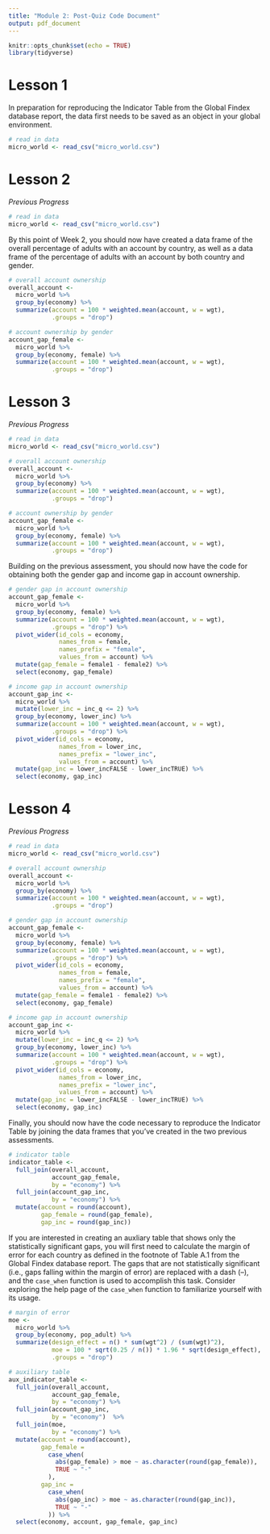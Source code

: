 ```yaml
---
title: "Module 2: Post-Quiz Code Document"
output: pdf_document
---
```


```r
knitr::opts_chunk$set(echo = TRUE)
library(tidyverse)
```

# Lesson 1

In preparation for reproducing the Indicator Table from the Global Findex
database report, the data first needs to be saved as an object in your global
environment.

```r
# read in data
micro_world <- read_csv("micro_world.csv")
```

# Lesson 2

*Previous Progress*

```r
# read in data
micro_world <- read_csv("micro_world.csv")
```

By this point of Week 2, you should now have created a data frame of the overall
percentage of adults with an account by country, as well as a data frame of the
percentage of adults with an account by both country and gender.

```r
# overall account ownership
overall_account <- 
  micro_world %>%
  group_by(economy) %>% 
  summarize(account = 100 * weighted.mean(account, w = wgt),
            .groups = "drop")

# account ownership by gender
account_gap_female <- 
  micro_world %>%
  group_by(economy, female) %>% 
  summarize(account = 100 * weighted.mean(account, w = wgt),
            .groups = "drop")
```

# Lesson 3

*Previous Progress*

```r
# read in data
micro_world <- read_csv("micro_world.csv")

# overall account ownership
overall_account <- 
  micro_world %>%
  group_by(economy) %>% 
  summarize(account = 100 * weighted.mean(account, w = wgt),
            .groups = "drop")

# account ownership by gender
account_gap_female <- 
  micro_world %>%
  group_by(economy, female) %>% 
  summarize(account = 100 * weighted.mean(account, w = wgt),
            .groups = "drop")
```

Building on the previous assessment, you should now have the code for obtaining
both the gender gap and income gap in account ownership.

```r
# gender gap in account ownership
account_gap_female <- 
  micro_world %>%
  group_by(economy, female) %>% 
  summarize(account = 100 * weighted.mean(account, w = wgt),
            .groups = "drop") %>%
  pivot_wider(id_cols = economy, 
              names_from = female, 
              names_prefix = "female",
              values_from = account) %>%
  mutate(gap_female = female1 - female2) %>%
  select(economy, gap_female)

# income gap in account ownership
account_gap_inc <- 
  micro_world %>%
  mutate(lower_inc = inc_q <= 2) %>%
  group_by(economy, lower_inc) %>% 
  summarize(account = 100 * weighted.mean(account, w = wgt),
            .groups = "drop") %>%
  pivot_wider(id_cols = economy, 
              names_from = lower_inc, 
              names_prefix = "lower_inc",
              values_from = account) %>%
  mutate(gap_inc = lower_incFALSE - lower_incTRUE) %>%
  select(economy, gap_inc)
```

# Lesson 4

*Previous Progress*

```r
# read in data
micro_world <- read_csv("micro_world.csv")

# overall account ownership
overall_account <- 
  micro_world %>%
  group_by(economy) %>% 
  summarize(account = 100 * weighted.mean(account, w = wgt),
            .groups = "drop")

# gender gap in account ownership
account_gap_female <- 
  micro_world %>%
  group_by(economy, female) %>% 
  summarize(account = 100 * weighted.mean(account, w = wgt),
            .groups = "drop") %>%
  pivot_wider(id_cols = economy, 
              names_from = female, 
              names_prefix = "female",
              values_from = account) %>%
  mutate(gap_female = female1 - female2) %>%
  select(economy, gap_female)

# income gap in account ownership
account_gap_inc <- 
  micro_world %>%
  mutate(lower_inc = inc_q <= 2) %>%
  group_by(economy, lower_inc) %>% 
  summarize(account = 100 * weighted.mean(account, w = wgt),
            .groups = "drop") %>%
  pivot_wider(id_cols = economy, 
              names_from = lower_inc, 
              names_prefix = "lower_inc",
              values_from = account) %>%
  mutate(gap_inc = lower_incFALSE - lower_incTRUE) %>%
  select(economy, gap_inc)
```

Finally, you should now have the code necessary to reproduce the Indicator Table
by joining the data frames that you've created in the two previous assessments.

```r
# indicator table
indicator_table <- 
  full_join(overall_account, 
            account_gap_female, 
            by = "economy") %>%
  full_join(account_gap_inc, 
            by = "economy") %>%
  mutate(account = round(account),
         gap_female = round(gap_female),
         gap_inc = round(gap_inc))
```

If you are interested in creating an auxliary table that shows only the
statistically significant gaps, you will first need to calculate the margin of
error for each country as defined in the footnote of Table A.1 from the Global
Findex database report. The gaps that are not statistically significant (i.e.,
gaps falling within the margin of error) are replaced with a dash (--), and the
`case_when` function is used to accomplish this task. Consider exploring the
help page of the `case_when` function to familiarize yourself with its usage.  

```r
# margin of error
moe <- 
  micro_world %>% 
  group_by(economy, pop_adult) %>% 
  summarize(design_effect = n() * sum(wgt^2) / (sum(wgt)^2),
            moe = 100 * sqrt(0.25 / n()) * 1.96 * sqrt(design_effect),
            .groups = "drop")

# auxiliary table
aux_indicator_table <- 
  full_join(overall_account, 
            account_gap_female, 
            by = "economy") %>%
  full_join(account_gap_inc, 
            by = "economy")  %>%
  full_join(moe, 
            by = "economy") %>%
  mutate(account = round(account), 
         gap_female = 
           case_when(
             abs(gap_female) > moe ~ as.character(round(gap_female)), 
             TRUE ~ "-"
           ),
         gap_inc = 
           case_when(
             abs(gap_inc) > moe ~ as.character(round(gap_inc)), 
             TRUE ~ "-"
           )) %>% 
  select(economy, account, gap_female, gap_inc)
```
